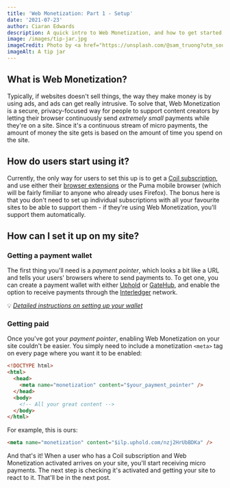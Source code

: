 ```yaml
---
title: 'Web Monetization: Part 1 - Setup'
date: '2021-07-23'
author: Ciaran Edwards
description: A quick intro to Web Monetization, and how to get started with it on your own site.
image: /images/tip-jar.jpg
imageCredit: Photo by <a href="https://unsplash.com/@sam_truong?utm_source=unsplash&utm_medium=referral&utm_content=creditCopyText">Sam Dan Truong</a> on <a href="https://unsplash.com/s/photos/money?utm_source=unsplash&utm_medium=referral&utm_content=creditCopyText">Unsplash</a>
imageAlt: A tip jar
---
```


## What is Web Monetization?

Typically, if websites doesn't sell things, the way they make money is by using ads, and ads can get really intrusive. To solve that, Web Monetization is a secure, privacy-focused way for people to support content creators by letting their browser continuously send _extremely small_ payments while they're on a site. Since it's a continuous stream of micro payments, the amount of money the site gets is based on the amount of time you spend on the site.

## How do users start using it?

Currently, the only way for users to set this up is to get a [Coil subscription](https://coil.com/), and use either their [browser extensions](https://help.coil.com/docs/membership/coil-extension/index.html) or the Puma mobile browser (which will be fairly fimiliar to anyone who already uses Firefox). The bonus here is that you don't need to set up individual subscriptions with all your favourite sites to be able to support them - if they're using Web Monetization, you'll support them automatically.

## How can I set it up on my site?

### Getting a payment wallet

The first thing you'll need is a _payment pointer_, which looks a bit like a URL and tells your users' browsers where to send payments to. To get one, you can create a payment wallet with either [Uphold](https://www.uphold.com) or [GateHub](https://gatehub.net), and enable the option to receive payments through the [Interledger](https://interledger.org/) network.

💡 _[Detailed instructions on setting up your wallet](https://webmonetization.org/docs/ilp-wallets)_

### Getting paid

Once you've got your _payment pointer_, enabling Web Monetization on your site couldn't be easier. You simply need to include a monetization `<meta>` tag on every page where you want it to be enabled:

```html
<!DOCTYPE html>
<html>
  <head>
    <meta name="monetization" content="$your_payment_pointer" />
  </head>
  <body>
    <!-- All your great content -->
  </body>
</html>
```

For example, this is ours:

```html
<meta name="monetization" content="$ilp.uphold.com/nzj2HrUbBDKa" />
```

And that's it! When a user who has a Coil subscription and Web Monetization activated arrives on your site, you'll start receiving micro payments. The next step is checking it's activated and getting your site to react to it. That'll be in the next post.
